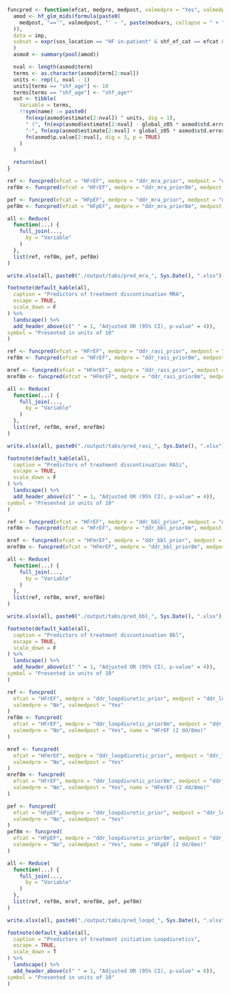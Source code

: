 ```r

funcpred <- function(efcat, medpre, medpost, valmedpre = "Yes", valmedpost = "No", name = efcat) {
  amod <- hf_glm_mids(formula(paste0(
    medpost, "=='", valmedpost, "' ~ ", paste(modvars, collapse = " + ")
  )),
  data = imp,
  subset = expr(sos_location == "HF in-patient" & shf_ef_cat == efcat & !!sym(medpre) == valmedpre)
  )
  asmod <- summary(pool(amod))

  nval <- length(asmod$term)
  terms <- as.character(asmod$term[2:nval])
  units <- rep(1, nval - 1)
  units[terms == "shf_age"] <- 10
  terms[terms == "shf_age"] <- "shf_age*"
  out <- tibble(
    Variable = terms,
    !!sym(name) := paste0(
      fn(exp(asmod$estimate[2:nval]) ^ units, dig = 1),
      " (", fn(exp(asmod$estimate[2:nval] - global_z05 * asmod$std.error[2:nval]) ^ units, dig = 1),
      "-", fn(exp(asmod$estimate[2:nval] + global_z05 * asmod$std.error[2:nval]) ^ units, dig = 1), "), ",
      fn(asmod$p.value[2:nval], dig = 3, p = TRUE)
    )
  )

  return(out)
}
```

```r

ref <- funcpred(efcat = "HFrEF", medpre = "ddr_mra_prior", medpost = "ddr_mra_post")
ref8m <- funcpred(efcat = "HFrEF", medpre = "ddr_mra_prior8m", medpost = "ddr_mra_post", name = "HFrEF (2 dd/8mo)")

pef <- funcpred(efcat = "HFpEF", medpre = "ddr_mra_prior", medpost = "ddr_mra_post")
pef8m <- funcpred(efcat = "HFpEF", medpre = "ddr_mra_prior8m", medpost = "ddr_mra_post", name = "HFpEF (2 dd/8mo)")

all <- Reduce(
  function(...) {
    full_join(...,
      by = "Variable"
    )
  },
  list(ref, ref8m, pef, pef8m)
)

write.xlsx(all, paste0("./output/tabs/pred_mra_", Sys.Date(), ".xlsx"), rowNames = FALSE)

footnote(default_kable(all,
  caption = "Predictors of treatment discontinuation MRA",
  escape = TRUE,
  scale_down = F
) %>%
  landscape() %>%
  add_header_above(c(" " = 1, "Adjusted OR (95% CI), p-value" = 4)),
symbol = "Presented in units of 10"
)
```


```r

ref <- funcpred(efcat = "HFrEF", medpre = "ddr_rasi_prior", medpost = "ddr_rasi_post")
ref8m <- funcpred(efcat = "HFrEF", medpre = "ddr_rasi_prior8m", medpost = "ddr_rasi_post", name = "HFrEF (2 dd/8mo)")

mref <- funcpred(efcat = "HFmrEF", medpre = "ddr_rasi_prior", medpost = "ddr_mra_post")
mref8m <- funcpred(efcat = "HFmrEF", medpre = "ddr_rasi_prior8m", medpost = "ddr_rasi_post", name = "HFmrEF (2 dd/8mo)")

all <- Reduce(
  function(...) {
    full_join(...,
      by = "Variable"
    )
  },
  list(ref, ref8m, mref, mref8m)
)

write.xlsx(all, paste0("./output/tabs/pred_rasi_", Sys.Date(), ".xlsx"), rowNames = FALSE)

footnote(default_kable(all,
  caption = "Predictors of treatment discontinuation RASi",
  escape = TRUE,
  scale_down = F
) %>%
  landscape() %>%
  add_header_above(c(" " = 1, "Adjusted OR (95% CI), p-value" = 4)),
symbol = "Presented in units of 10"
)
```

```r

ref <- funcpred(efcat = "HFrEF", medpre = "ddr_bbl_prior", medpost = "ddr_bbl_post")
ref8m <- funcpred(efcat = "HFrEF", medpre = "ddr_bbl_prior8m", medpost = "ddr_bbl_post", name = "HFrEF (2 dd/8mo)")

mref <- funcpred(efcat = "HFmrEF", medpre = "ddr_bbl_prior", medpost = "ddr_bbl_post")
mref8m <- funcpred(efcat = "HFmrEF", medpre = "ddr_bbl_prior8m", medpost = "ddr_bbl_post", name = "HFmrEF (2 dd/8mo)")

all <- Reduce(
  function(...) {
    full_join(...,
      by = "Variable"
    )
  },
  list(ref, ref8m, mref, mref8m)
)

write.xlsx(all, paste0("./output/tabs/pred_bbl_", Sys.Date(), ".xlsx"), rowNames = FALSE)

footnote(default_kable(all,
  caption = "Predictors of treatment discontinuation Bbl",
  escape = TRUE,
  scale_down = F
) %>%
  landscape() %>%
  add_header_above(c(" " = 1, "Adjusted OR (95% CI), p-value" = 4)),
symbol = "Presented in units of 10"
)
```

```r

ref <- funcpred(
  efcat = "HFrEF", medpre = "ddr_loopdiuretic_prior", medpost = "ddr_loopdiuretic_post",
  valmedpre = "No", valmedpost = "Yes"
)
ref8m <- funcpred(
  efcat = "HFrEF", medpre = "ddr_loopdiuretic_prior8m", medpost = "ddr_loopdiuretic_post",
  valmedpre = "No", valmedpost = "Yes", name = "HFrEF (2 dd/8mo)"
)

mref <- funcpred(
  efcat = "HFmrEF", medpre = "ddr_loopdiuretic_prior", medpost = "ddr_loopdiuretic_post",
  valmedpre = "No", valmedpost = "Yes"
)
mref8m <- funcpred(
  efcat = "HFrEF", medpre = "ddr_loopdiuretic_prior8m", medpost = "ddr_loopdiuretic_post",
  valmedpre = "No", valmedpost = "Yes", name = "HFmrEF (2 dd/8mo)"
)

pef <- funcpred(
  efcat = "HFpEF", medpre = "ddr_loopdiuretic_prior", medpost = "ddr_loopdiuretic_post",
  valmedpre = "No", valmedpost = "Yes"
)
pef8m <- funcpred(
  efcat = "HFpEF", medpre = "ddr_loopdiuretic_prior8m", medpost = "ddr_loopdiuretic_post",
  valmedpre = "No", valmedpost = "Yes", name = "HFpEF (2 dd/8mo)"
)

all <- Reduce(
  function(...) {
    full_join(...,
      by = "Variable"
    )
  },
  list(ref, ref8m, mref, mref8m, pef, pef8m)
)

write.xlsx(all, paste0("./output/tabs/pred_loopd_", Sys.Date(), ".xlsx"), rowNames = FALSE)

footnote(default_kable(all,
  caption = "Predictors of treatment initiation Loopdiuretics",
  escape = TRUE,
  scale_down = T
) %>%
  landscape() %>%
  add_header_above(c(" " = 1, "Adjusted OR (95% CI), p-value" = 6)),
symbol = "Presented in units of 10"
)
```
